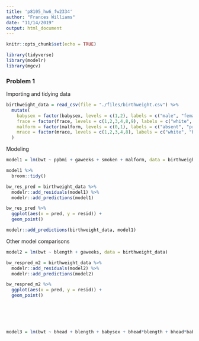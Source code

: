```yaml
---
title: 'p8105_hw6_fw2334'
author: "Frances Williams"
date: "11/14/2019"
output: html_document
---
```


```r
knitr::opts_chunk$set(echo = TRUE)

library(tidyverse)
library(modelr)
library(mgcv)
```

### Problem 1

Importing and tidying data
```r
birthweight_data = read_csv(file = "./files/birthweight.csv") %>% 
  mutate(
    babysex = factor(babysex, levels = c(1,2), labels = c("male", "female")),
    frace = factor(frace, levels = c(1,2,3,4,8,9), labels = c("white", "black", "asian", "puerto rican", "other", "unkown")),
    malform = factor(malform, levels = c(0,1), labels = c("absent", "present")),
    mrace = factor(mrace, levels = c(1,2,3,4,8), labels = c("white", "black", "asian", "puerto rican", "other"))
  )
```

Modeling
```r
model1 = lm(bwt ~ ppbmi + gaweeks + smoken + malform, data = birthweight_data)

model1 %>% 
  broom::tidy()

bw_res_pred = birthweight_data %>% 
  modelr::add_residuals(model1) %>% 
  modelr::add_predictions(model1) 

bw_res_pred %>% 
  ggplot(aes(x = pred, y = resid)) + 
  geom_point()

modelr::add_predictions(birthweight_data, model1)
```

Other model comparisons
```r
model2 = lm(bwt ~ blength + gaweeks, data = birthweight_data)

bw_respred_m2 = birthweight_data %>% 
  modelr::add_residuals(model2) %>% 
  modelr::add_predictions(model2) 

bw_respred_m2 %>% 
  ggplot(aes(x = pred, y = resid)) + 
  geom_point()






model3 = lm(bwt ~ bhead + blength + babysex + bhead*blength + bhead*babysex + blength*babysex + bhead*blength*babysex, data = birthweight_data)
```

